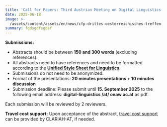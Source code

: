 ```yaml
---
title: 'Call for Papers: Third Austrian Meeting on Digital Linguistics'
date: 2025-06-18
image: >-
  /assets/content/assets/en/news/cfp-drittes-oesterreichisches-treffen-zur-digitalen-linguistik/image.png
summary: fgdsgdfsgdsf
---
```

**Submissions:**

* Abstracts should be between **150 and 300 words** (excluding references).
* All abstracts need to have references and need to be formatted according to the [**Unified Style Sheet for Linguistics**](https://clas.wayne.edu/linguistics/resources/style).
* Submissions do not need to be anonymized.
* Format of the presentations: **20 minutes presentations + 10 minutes discussion**
* Submission deadline: Please submit until **15. September 2025** to the following email address: **digital-linguistics /at/ oeaw\.ac.at** as pdf.

Each submission will be reviewed by 2 reviewers.

**Travel cost support:** Upon acceptance of the abstract, [travel cost support](https://clariah.at/en/funding-opportunities-for-junior-researcher/) can be provided by CLARIAH-AT, if needed.

